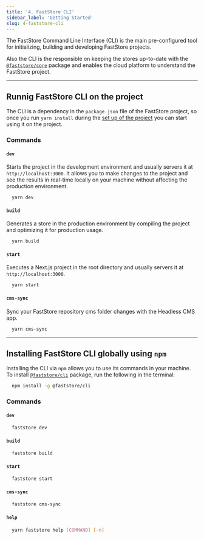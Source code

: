 ```yaml
---
title: '4. FastStore CLI'
sidebar_label: 'Getting Started'
slug: 4-faststore-cli
---
```


The FastStore Command Line Interface (CLI) is the main pre-configured tool for initializing, building and developing FastStore projects.

Also the CLI is the responsible on keeping the stores up-to-date with the [`@faststore/core`](https://developers.vtex.com/docs/guides/faststore/getting-started-3-project-structure#faststorecore) package and enables the cloud platform to understand the FastStore project.

---

## Runnig FastStore CLI on the project

The CLI is a dependency in the `package.json` file of the FastStore project, so once you run `yarn install` during the [set up of the project](https://developers.vtex.com/docs/guides/faststore/getting-started-2-setting-up-the-project) you can start using it on the project.

### Commands

#### `dev`

Starts the project in the development environment and usually servers it at `http://localhost:3000`. It allows you to make changes to the project and see the results in real-time locally on your machine without affecting the production environment.

```bash
  yarn dev
```

#### `build`

Generates a store in the production environment by compiling the project and optimizing it for production usage.

```bash
  yarn build
```

#### `start`

Executes a Next.js project in the root directory and usually servers it at `http://localhost:3000`.

```bash
  yarn start
```

#### `cms-sync`

Sync your FastStore repository cms folder changes with the Headless CMS app.

```bash
  yarn cms-sync
```

---

## Installing FastStore CLI globally using `npm`

Installing the CLI via `npm` allows you to use its commands in your machine. To install [`@faststore/cli`](https://www.npmjs.com/package/@faststore/cli) package, run the following in the terminal:

```bash
  npm install -g @faststore/cli
```

### Commands

#### `dev`

```bash
  faststore dev
```

#### `build`

```bash
  faststore build
```

#### `start`

```bash
  faststore start
```

#### `cms-sync`

```bash
  faststore cms-sync
```

#### `help`

```bash
  yarn faststore help [COMMAND] [-n]
```
